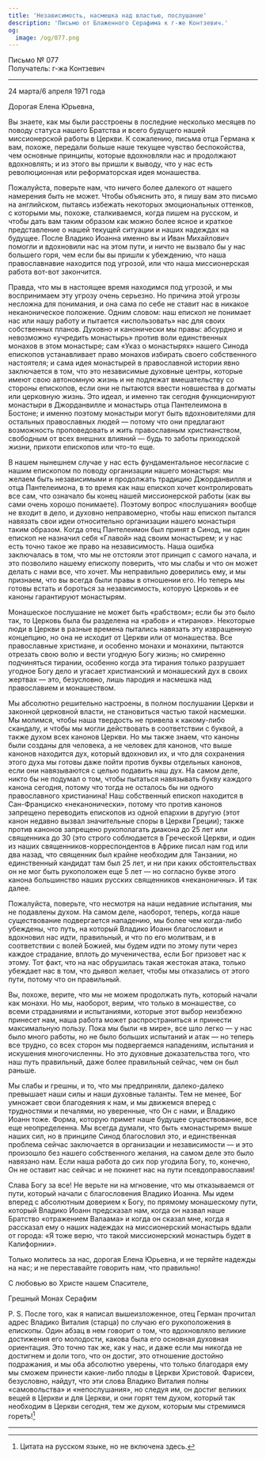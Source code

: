 ```yaml
---
title: 'Независимость, насмешка над властью, послушание'
description: 'Письмо от Блаженного Серафима к г-же Контзевич.'
og:
  image: /og/077.png
---
```


<div style={{textAlign:'right', fontFamily:'monospace'}}>Письмо № 077</div>
<div style={{textAlign:'left', fontFamily:'monospace'}}>Получатель: г-жа Контзевич</div>

---

24 марта/6 апреля 1971 года

Дорогая Елена Юрьевна,

Вы знаете, как мы были расстроены в последние несколько месяцев по поводу статуса нашего Братства и всего будущего нашей миссионерской работы в Церкви. К сожалению, письма отца Германа к вам, похоже, передали больше наше текущее чувство беспокойства, чем основные принципы, которые вдохновляли нас и продолжают вдохновлять; и из этого вы пришли к выводу, что у нас есть революционная или реформаторская идея монашества.

Пожалуйста, поверьте нам, что ничего более далекого от нашего намерения быть не может. Чтобы объяснить это, я пишу вам это письмо на английском, пытаясь избежать некоторых эмоциональных оттенков, с которыми мы, похоже, сталкиваемся, когда пишем на русском, и чтобы дать вам таким образом как можно более ясное и краткое представление о нашей текущей ситуации и наших надеждах на будущее. После Владико Иоанна именно вы и Иван Михайлович помогли и вдохновили нас на этом пути, и ничто не вызвало бы у нас большего горя, чем если бы вы пришли к убеждению, что наша православнавие находится под угрозой, или что наша миссионерская работа вот-вот закончится.

Правда, что мы в настоящее время находимся под угрозой, и мы воспринимаем эту угрозу очень серьезно. Но причина этой угрозы несложна для понимания, и она сама по себе не ставит нас в никакое неканоническое положение. Одним словом: наш епископ не понимает нас или нашу работу и пытается «использовать» нас для своих собственных планов. Духовно и канонически мы правы: абсурдно и невозможно «учредить монастырь» против воли единственных монахов в этом монастыре; сам «Указ о монастырях» нашего Синода епископов устанавливает право монахов избирать своего собственного настоятеля; и сама идея монастырей в православной истории явно заключается в том, что это независимые духовные центры, которые имеют свою автономную жизнь и не подлежат вмешательству со стороны епископов, если они не пытаются ввести новшества в догматы или церковную жизнь. Это идеал, и именно так сегодня функционируют монастыри в Джорданвилле и монастырь отца Пантелеимона в Бостоне; и именно поэтому монастыри могут быть вдохновителями для остальных православных людей — потому что они предлагают возможность проповедовать и жить православным христианством, свободным от всех внешних влияний — будь то заботы приходской жизни, прихоти епископов или что-то еще.

В нашем нынешнем случае у нас есть фундаментальное несогласие с нашим епископом по поводу организации нашего монастыря: мы желаем быть независимыми и продолжать традицию Джорданвилля и отца Пантелеимона, в то время как наш епископ хочет контролировать все сам, что означало бы конец нашей миссионерской работы (как вы сами очень хорошо понимаете). Поэтому вопрос «послушания» вообще не входит в дело, и духовно неправомерно, чтобы наш епископ пытался навязать свои идеи относительно организации нашего монастыря таким образом. Когда отец Пантелеимон был принят в Синод, ни один епископ не назначил себя «Главой» над своим монастырем; и у нас есть точно такое же право на независимость. Наша ошибка заключалась в том, что мы не отстояли этот принцип с самого начала, и это позволило нашему епископу поверить, что мы слабы и что он может делать с нами все, что хочет. Мы неправильно доверились ему, и мы признаем, что вы всегда были правы в отношении его. Но теперь мы готовы встать и бороться за независимость, которую Церковь и ее каноны гарантируют монастырям.

Монашеское послушание не может быть «рабством»; если бы это было так, то Церковь была бы разделена на «рабов» и «тиранов». Некоторые люди в Церкви в разные времена пытались навязать эту извращенную концепцию, но она не исходит от Церкви или от монашества. Все православные христиане, и особенно монахи и монахини, пытаются отрезать свою волю и вести угодную Богу жизнь; но смиренно подчиняться тирании, особенно когда эта тирания только разрушает угодное Богу дело и угасает христианский и монашеский дух в своих жертвах — это, безусловно, лишь пародия и насмешка над православием и монашеством.

Мы абсолютно решительно настроены, в полном послушании Церкви и законной церковной власти, не становиться частью такой насмешки. Мы молимся, чтобы наша твердость не привела к какому-либо скандалу, и чтобы мы могли действовать в соответствии с буквой, а также духом всех канонов Церкви. Но мы также знаем, что каноны были созданы для человека, а не человек для канонов, что выше канонов находится дух, который вдохновил их, и что для сохранения этого духа мы готовы даже пойти против буквы отдельных канонов, если они навязываются с целью подавить наш дух. На самом деле, никто бы не подумал о том, чтобы пытаться навязывать букву каждого канона сегодня, потому что тогда не осталось бы ни одного православного христианина! Наш собственный епископ находится в Сан-Франциско «неканонически», потому что против канонов запрещено переводить епископов из одной епархии в другую (этот канон недавно вызвал значительные споры в Церкви Греции); также против канонов запрещено рукополагать диакона до 25 лет или священника до 30 (это строго соблюдается в Греческой Церкви, и один из наших священников-корреспондентов в Африке писал нам год или два назад, что священник был крайне необходим для Танзании, но единственный кандидат там был 25 лет, и ни при каких обстоятельствах он не мог быть рукоположен еще 5 лет — но согласно букве этого канона большинство наших русских священников «неканоничны». И так далее.

Пожалуйста, поверьте, что несмотря на наши недавние испытания, мы не подавлены духом. На самом деле, наоборот, теперь, когда наше существование подвергается нападению, мы более чем когда-либо убеждены, что путь, на который Владико Иоанн благословил и вдохновил нас идти, правильный, и что по его молитвам, и в соответствии с волей Божией, мы будем идти по этому пути через каждое страдание, вплоть до мученичества, если Бог призовет нас к этому. Тот факт, что на нас обрушилась такая жестокая атака, только убеждает нас в том, что дьявол желает, чтобы мы отказались от этого пути, потому что он правильный.

Вы, похоже, верите, что мы не можем продолжать путь, который начали как монахи. Но мы, наоборот, верим, что только в монашестве, со всеми страданиями и испытаниями, которые этот выбор неизбежно принесет нам, наша работа может распространиться и принести максимальную пользу. Пока мы были «в мире», все шло легко — у нас было много работы, но не было больших испытаний и атак — но теперь все трудно, со всех сторон мы подвергаемся нападениям, испытания и искушения многочисленны. Но это духовные доказательства того, что наш путь правильный, даже более правильный сейчас, чем он был раньше.

Мы слабы и грешны, и то, что мы предприняли, далеко-далеко превышает наши силы и наши духовные таланты. Тем не менее, Бог умножает свои благодеяния к нам, и мы движемся вперед с трудностями и печалями, но уверенные, что Он с нами, и Владико Иоанн тоже. Форма, которую примет наше будущее существование, все еще неопределенна. Мы всегда думали, что быть «монастырем» выше наших сил, но в принципе Синод благословил это, и единственная проблема сейчас заключается в организации и независимости — и это произошло без нашего собственного желания, на самом деле это было навязано нам. Если наша работа до сих пор угодила Богу, то, конечно, Он не оставит нас сейчас и не покинет нас на пути псевдоправославия!

Слава Богу за все! Не верьте ни на мгновение, что мы отказываемся от пути, который начали с благословения Владико Иоанна. Мы идем вперед с абсолютным доверием к Богу, по прямому монашескому пути, который Владико Иоанн предсказал нам, когда он назвал наше Братство «отражением Валаама» и когда он сказал мне, когда я рассказал ему о наших надеждах на миссионерский монастырь вдали от города: «Я тоже верю, что такой миссионерский монастырь будет в Калифорнии».

Только молитесь за нас, дорогая Елена Юрьевна, и не теряйте надежды на нас; и не переставайте говорить нам, что правильно!

С любовью во Христе нашем Спасителе,

Грешный Монах Серафим

P. S. После того, как я написал вышеизложенное, отец Герман прочитал адрес Владико Виталия (старца) по случаю его рукоположения в епископы. Один абзац в нем говорит о том, что вдохновляло великие достижения его молодости, какова была его основная духовная ориентация. Это точно так же, как у нас, и даже если мы никогда не достигнем и доли того, что он достиг, это отношение достойно подражания, и мы оба абсолютно уверены, что только благодаря ему мы сможем принести какие-либо плоды в Церкви Христовой. Фарисеи, безусловно, найдут, что эти слова Владико Виталия полны «самовольства» и «непослушания», но следуя им, он достиг великих вещей в Церкви и для Церкви, и они горят тем духом, который так необходим в Церкви сегодня, тем же духом, которым мы стремимся гореть![^1]

---

[^1]: Цитата на русском языке, но не включена здесь.